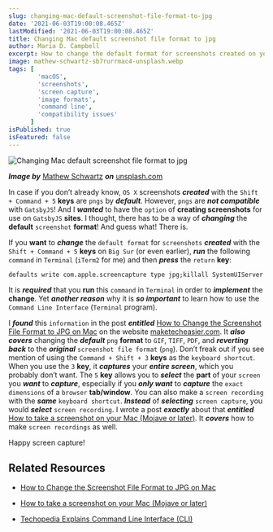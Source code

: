 ```yaml
---
slug: changing-mac-default-screenshot-file-format-to-jpg
date: '2021-06-03T19:00:08.465Z'
lastModified: '2021-06-03T19:00:08.465Z'
title: Changing Mac default screenshot file format to jpg
author: Maria D. Campbell
excerpt: How to change the default format for screenshots created on your Mac.
image: mathew-schwartz-sb7rurrmac4-unsplash.webp
tags: [
        'macOS',
        'screenshots',
        'screen capture',
        'image formats',
        'command line',
        'compatibility issues'
      ]
isPublished: true
isFeatured: false
---
```


![Changing Mac default screenshot file format to jpg](mathew-schwartz-sb7rurrmac4-unsplash.webp)

***Image by*** [Mathew Schwartz](https://unsplash.com/@cadop) ***on*** [unsplash.com](https://unsplash.com/photos/sb7RUrRMaC4)

In case if you don’t already know, `OS X` screenshots **_created_** with the
`Shift + Command + 5` **keys** are `pngs` by **_default_**. However, `pngs` are
**_not compatible_** with `GatsbyJS`! And I **_wanted_** to have the `option` of
**creating screenshots** for use on `GatsbyJS` **sites**. I thought, there has
to be a way of **_changing_** the **default** `screenshot` **format**! And guess
what! There is.

If you **want** to **_change_** the `default format` for `screenshots`
**_created_** with the `Shift + Command + 5` **keys** on `Big Sur` (or even
earlier), **_run_** the following `command` in `Terminal` (`iTerm2` for me) and
then **_press_** the `return` **key**:

```shell
defaults write com.apple.screencapture type jpg;killall SystemUIServer
```

It is **_required_** that you **run** this `command` in `Terminal` in order to
**_implement_** the **change**. Yet **_another reason_** why it is **_so
important_** to learn how to use the `Command Line Interface` (`Terminal`
program).

I **_found_** this `information` in the post **_entitled_**
[How to Change the Screenshot File Format to JPG on Mac](https://www.maketecheasier.com/change-screenshot-file-format-mac/)
on the website [maketecheasier.com](https://www.maketecheasier.com/). It **_also
covers_** changing the **_default_** `png` **format** to `GIF`, `TIFF`, `PDF`,
and **_reverting back_** to the **_original_** `screenshot file format` (`png`).
Don’t freak out if you see mention of using the `Command + Shift + 3` **keys**
as the `keyboard shortcut`. When you use the `3` **key**, it **_captures_** your
**_entire screen_**, which you probably don’t want. The `5` **key** allows you
to **_select_** the **part** of your `screen` you **_want_** to **_capture_**,
especially if you **_only want_** to **_capture_** the `exact dimensions` of a
`browser` **tab/window**. You can also make a `screen recording` with the
**_same_** `keyboard shortcut`. **_Instead_** of **_selecting_**
`screen capture`, you would **_select_** `screen recording`. I wrote a post
**_exactly_** about that **_entitled_**
[How to take a screenshot on your Mac (Mojave or later)](https://www.interglobalmedianetwork.com/blog/2020-01-12-how-to-take-a-screenshot-on-your-mac-mojave-or-later/).
It **_covers_** how to make `screen recordings` as well.

Happy screen capture!

## Related Resources

-   [How to Change the Screenshot File Format to JPG on Mac](https://www.maketecheasier.com/change-screenshot-file-format-mac/)

-   [How to take a screenshot on your Mac (Mojave or later)](https://www.interglobalmedianetwork.com/blog/2020-01-12-how-to-take-a-screenshot-on-your-mac-mojave-or-later/)

-   [Techopedia Explains Command Line Interface (CLI)](https://www.techopedia.com/definition/3337/command-line-interface-cli)



